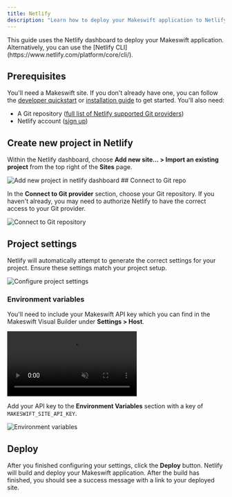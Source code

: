 ```yaml
---
title: Netlify
description: "Learn how to deploy your Makeswift application to Netlify."
---
```


<Info>
  This guide uses the Netlify dashboard to deploy your Makeswift application.
  Alternatively, you can use the [Netlify
  CLI](https://www.netlify.com/platform/core/cli/).
</Info>

## Prerequisites

You'll need a Makeswift site. If you don't already have one, you can follow the [developer quickstart](/developer/quickstart) or [installation guide](/developer/app-router/installation) to get started. You'll also need:

- A Git repository ([full list of Netlify supported Git providers](https://docs.netlify.com/git/overview/))
- Netlify account ([sign up](https://app.netlify.com/signup))

## Create new project in Netlify

Within the Netlify dashboard, choose **Add new site... > Import an existing project** from the top right of the **Sites** page.

<Frame>
  <img
    src="/images/developer/deploying/netlify/add-new-project.jpeg"
    alt="Add new project in netlify dashboard"
  />
</Frame>
## Connect to Git repo

In the **Connect to Git provider** section, choose your Git repository. If you haven't already, you may need to authorize Netlify to have the correct access to your Git provider.

<Frame>
  <img
    src="/images/developer/deploying/netlify/connect-git-repo.jpeg"
    alt="Connect to Git repository"
  />
</Frame>

## Project settings

Netlify will automatically attempt to generate the correct settings for your project. Ensure these settings match your project setup.

<Frame>
  <img
    src="/images/developer/deploying/netlify/project-settings.jpeg"
    alt="Configure project settings"
  />
</Frame>

### Environment variables

You'll need to include your Makeswift API key which you can find in the Makeswift Visual Builder under **Settings > Host**.

<Frame>
  <video
    autoPlay
    muted
    loop
    playsInline
    controls
    title="Copy site API key"
    className="w-full aspect-video"
    src="/images/installation/copy-site-api-key.mp4"
  ></video>
</Frame>

Add your API key to the **Environment Variables** section with a key of `MAKESWIFT_SITE_API_KEY`.

<Frame>
  <img
    src="/images/developer/deploying/netlify/environment-variables.jpeg"
    alt="Environment variables"
  />
</Frame>

## Deploy

After you finished configuring your settings, click the **Deploy** button. Netlify will build and deploy your Makeswift application. After the build has finished, you should see a success message with a link to your deployed site.
